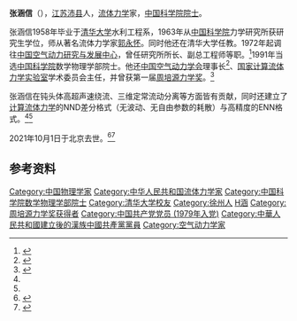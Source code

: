 {{Infobox person
| honorific_suffix    = [[中国科学院院士|院士]]
| 姓名     = 张涵信
| 图像     = 
| 图像说明 = 
| 出生日期 = {{birth date|1936|01|01}}
| 出生地   = {{ROC-1928|江苏省}}[[沛县|沛县]]
| 死亡日期 = {{Death date and age|2021|10|01|1936|01|01}}
| 死亡地   = {{PRC}}[[北京市|北京市]]
| 国籍       = {{PRC}}
| 籍贯       = 
| 别名     = 
| 知名于   = 
| party = {{CPC}}
| 职业     = [[流体力学|流体力学]]家
| 母校 = [[清华大学|清华大学]]<br/>[[中国科学院|中国科学院]]力学研究所
| title       = {{ubl
  |{{Infobox People CAS
  |学部 = 数学物理学部
  |专业 = 力学
  |当选年 = 1991年
  }}
 }}
}}
'''张涵信'''（{{bd|1936年|1月1日|2021年|10月1日|catIdx=Zhang张}}），[[江苏|江苏]][[沛县|沛县]]人，[[流体力学|流体力学]]家，[[中国科学院院士|中国科学院院士]]。

张涵信1958年毕业于[[清华大学|清华大学]]水利工程系，1963年从[[中国科学院|中国科学院]]力学研究所获研究生学位，师从著名流体力学家[[郭永怀|郭永怀]]。同时他还在清华大学任教。1972年起调往[[中国空气动力研究与发展中心|中国空气动力研究与发展中心]]，曾任研究所所长、副总工程师等职。<ref>{{cite web|url=http://www.hlhl.org.cn/news/findnews/showsub.asp?id=124|title=张涵信|publisher=何梁何利基金|access-date=2012-01-08|archive-date=2021-01-06|archive-url=https://web.archive.org/web/20210106141958/http://www.hlhl.org.cn/news/findnews/showsub.asp?id=124}}</ref>1991年当选[[中国科学院|中国科学院]]数学物理学部院士。他还[[中国空气动力学会|中国空气动力学会]]理事长<ref name="cas">{{cite web|url=http://sourcedb.cas.cn/sourcedb_ad_cas/zw2/ysxx/sxwlxb/200906/t20090624_1791972.html|title=张涵信|publisher=中国科学院|deadurl=yes|archiveurl=https://web.archive.org/web/20111023110139/http://sourcedb.cas.cn/sourcedb_ad_cas/zw2/ysxx/sxwlxb/200906/t20090624_1791972.html|archivedate=2011-10-23}}</ref>、[[国家计算流体力学实验室|国家计算流体力学实验室]]学术委员会主任，并曾获第一届[[周培源力学奖|周培源力学奖]]。<ref name="afmc">{{cite web|url=http://afmc.org.cn/show.asp?unid=99|title=张涵信|publisher=中国力学学会|access-date=2010-11-23|archive-date=2021-01-05|archive-url=https://web.archive.org/web/20210105205403/http://afmc.org.cn/show.asp?unid=99}}</ref>

张涵信在钝头体高超声速绕流、三维定常流动分离等方面皆有贡献，同时还建立了[[计算流体力学|计算流体力学]]的NND差分格式（无波动、无自由参数的耗散）与高精度的ENN格式。<ref name="cas" /><ref name="afmc" />

2021年10月1日于北京去世。<ref>{{Cite web|title=张涵信院士逝世|url=https://epaper.gmw.cn/gmrb/html/2021-10/04/nw.D110000gmrb_20211004_6-02.htm|access-date=2021-10-03|date=2021-10-03|work=光明网|publisher=[[光明日报|光明日报]]|language=zh|archive-date=2021-10-03|archive-url=https://web.archive.org/web/20211003224528/https://epaper.gmw.cn/gmrb/html/2021-10/04/nw.D110000gmrb_20211004_6-02.htm}}</ref><ref>{{Cite web|title=沉痛悼念中国力学学会第三、第四届副理事长张涵信先生|url=https://www.cstam.org.cn/article/202949.html|access-date=2021-10-03|date=2021-10-03|work=|publisher=[[中国力学学会|中国力学学会]]|language=zh|archive-date=2021-10-03|archive-url=https://web.archive.org/web/20211003230034/https://www.cstam.org.cn/article/202949.html}}</ref>

== 参考资料 ==
{{reflist}}

{{中国科学院数学物理学部院士}}{{周培源力学奖获得者}}
{{Authority control}}
{{DEFAULTSORT:Zhang张}}
[[Category:中国物理学家|Category:中国物理学家]]
[[Category:中华人民共和国流体力学家|Category:中华人民共和国流体力学家]]
[[Category:中国科学院数学物理学部院士|Category:中国科学院数学物理学部院士]]
[[Category:清华大学校友|Category:清华大学校友]]
[[Category:徐州人|Category:徐州人]]
[[Category:张姓|H涵]]
[[Category:周培源力学奖获得者|Category:周培源力学奖获得者]]
[[Category:中国共产党党员_(1979年入党)|Category:中国共产党党员 (1979年入党)]]
[[Category:中華人民共和國建立後的漢族中國共產黨黨員|Category:中華人民共和國建立後的漢族中國共產黨黨員]]
[[Category:空气动力学家|Category:空气动力学家]]
